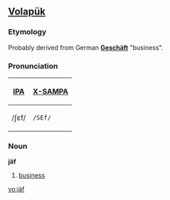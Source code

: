==[[Volapük]]==

===Etymology===
Probably derived from German '''[[Geschäft]]''' "business".

===Pronunciation===
{| border=1 cellpadding=5
! [[w:IPA|IPA]] !! [[w:X-SAMPA|X-SAMPA]]
|-
| /ʃɛf/ || <tt>/SEf/</tt>
|}

===Noun===
'''jäf'''

# [[business]]

[[vo:jäf]]